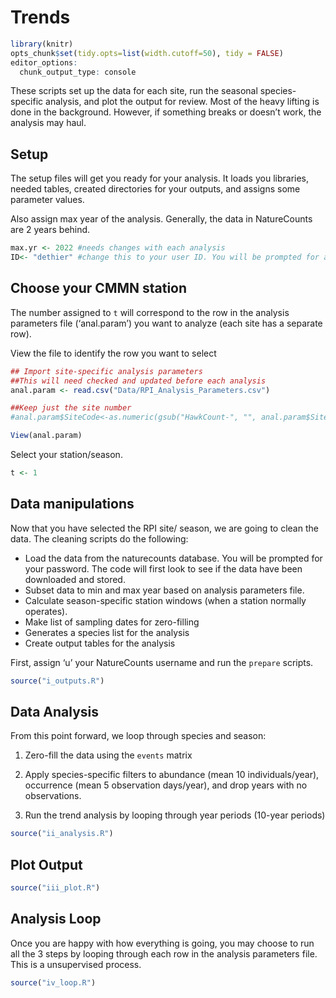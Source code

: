 # Trends

```r

library(knitr)
opts_chunk$set(tidy.opts=list(width.cutoff=50), tidy = FALSE)
editor_options: 
  chunk_output_type: console
```

These scripts set up the data for each site, run the seasonal species-specific analysis, and plot the output for review. Most of the heavy lifting is done in the background. However, if something breaks or doesn't work, the analysis may haul. 

## Setup

The setup files will get you ready for your analysis. It loads you libraries, needed tables, created directories for your outputs, and assigns some parameter values. 

Also assign max year of the analysis. Generally, the data in NatureCounts are 2 years behind. 

```r

max.yr <- 2022 #needs changes with each analysis
ID<- "dethier" #change this to your user ID. You will be prompted for a password. 

```

## Choose your CMMN station 

The number assigned to `t` will correspond to the row in the analysis parameters file ('anal.param') you want to analyze (each site has a separate row).

View the file to identify the row you want to select
```r

## Import site-specific analysis parameters 
##This will need checked and updated before each analysis
anal.param <- read.csv("Data/RPI_Analysis_Parameters.csv") 

##Keep just the site number
#anal.param$SiteCode<-as.numeric(gsub("HawkCount-", "", anal.param$SiteCode))

View(anal.param)

```

Select your station/season. 
```r

t <- 1

```

## Data manipulations 

Now that you have selected the RPI site/ season, we are going to clean the data. The cleaning scripts do the following: 

  - Load the data from the naturecounts database. You will be prompted for your password. The code will first look to see if the data have been downloaded and stored. 
  - Subset data to min and max year based on analysis parameters file.
  - Calculate season-specific station windows (when a station normally operates).
  - Make list of sampling dates for zero-filling 
  - Generates a species list for the analysis
  - Create output tables for the analysis
  
First, assign 'u' your NatureCounts username and run the `prepare` scripts.

```r

source("i_outputs.R")

```

## Data Analysis

From this point forward, we loop through species and season:

1) Zero-fill the data using the `events` matrix 

2) Apply species-specific filters to abundance (mean 10 individuals/year), occurrence (mean 5 observation days/year), and drop years with no observations.

3) Run the trend analysis by looping through year periods (10-year periods)


```r

source("ii_analysis.R")

```

## Plot Output

```r

source("iii_plot.R")

```

## Analysis Loop

Once you are happy with how everything is going, you may choose to run all the 3 steps by looping through each row in the analysis parameters file. This is a unsupervised process.

```r

source("iv_loop.R")

```